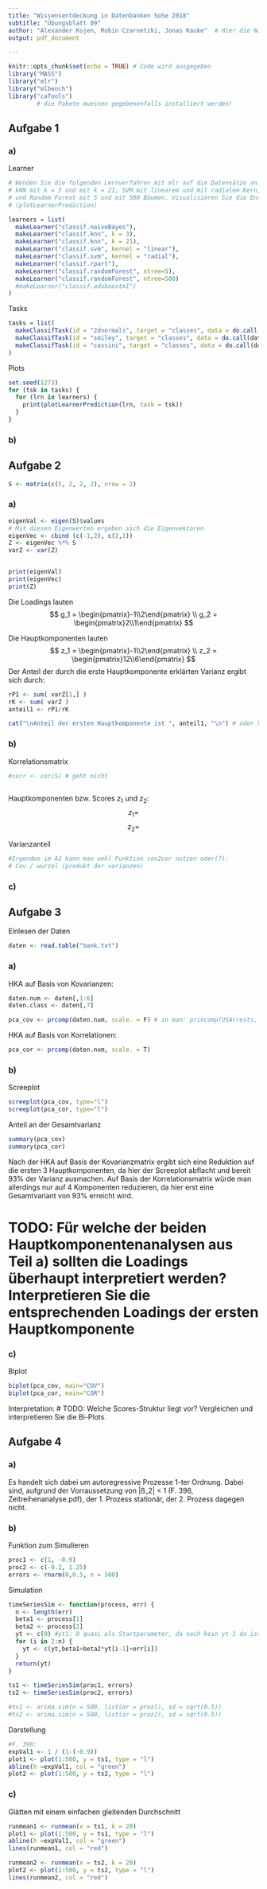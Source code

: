 ```yaml
---
title: "Wissensentdeckung in Datenbanken SoSe 2018"
subtitle: "Übungsblatt 09"
author: "Alexander Kojen, Robin Czarnetzki, Jonas Kauke"  # Hier die Namen aller Gruppenmitglieder eintragen!
output: pdf_document

---
```


```r
knitr::opts_chunk$set(echo = TRUE) # Code wird ausgegeben
library("MASS")
library("mlr")
library("mlbench")
library("caTools")
        # die Pakete muessen gegebenenfalls installiert werden!
```

## Aufgabe 1

### a)
Learner
```r
# Wenden Sie die folgenden Lernverfahren mit mlr auf die Datensätze an: Naive Bayes,
# kNN mit k = 3 und mit k = 21, SVM mit linearem und mit radialem Kern, AdaBoost, Entscheidungsbaum
# und Random Forest mit 5 und mit 500 Bäumen. Visualisieren Sie die Entscheidungsgrenzen
# (plotLearnerPrediction)

learners = list(
  makeLearner("classif.naiveBayes"),
  makeLearner("classif.knn", k = 3),
  makeLearner("classif.knn", k = 21),
  makeLearner("classif.svm", kernel = "linear"),
  makeLearner("classif.svm", kernel = "radial"),
  makeLearner("classif.rpart"),
  makeLearner("classif.randomForest", ntree=5),
  makeLearner("classif.randomForest", ntree=500)
  #makeLearner("classif.adaboostm1")
)

```
Tasks
```r
tasks = list(
  makeClassifTask(id = "2dnormals", target = "classes", data = do.call(data.frame, mlbench.2dnormals(500, 2))),
  makeClassifTask(id = "smiley", target = "classes", data = do.call(data.frame, mlbench.smiley(500, 0.1, 0.05))),
  makeClassifTask(id = "cassini", target = "classes", data = do.call(data.frame, mlbench.cassini(5000)))
)
```


Plots
```r
set.seed(1273)
for (tsk in tasks) {
  for (lrn in learners) {
    print(plotLearnerPrediction(lrn, task = tsk))
  }
}
```


### b)




## Aufgabe 2
```r
S <- matrix(c(5, 2, 2, 2), nrow = 2)
```

### a)
```r
eigenVal <- eigen(S)$values
# Mit diesen Eigenwerten ergeben sich die Eigenvektoren
eigenVec <- cbind (c(-1,2), c(2,1))
Z <- eigenVec %*% S
varZ <- var(Z)


print(eigenVal)
print(eigenVec)
print(Z)
```
Die Loadings lauten
$$ 
g_1 = \begin{pmatrix}-1\\2\end{pmatrix} \\
g_2 = \begin{pmatrix}2\\1\end{pmatrix}
$$

Die Hauptkomponenten lauten
$$ 
z_1 = \begin{pmatrix}-1\\2\end{pmatrix} \\
z_2 = \begin{pmatrix}12\\6\end{pmatrix}
$$
Der Anteil der durch die erste Hauptkomponente erklärten Varianz ergibt sich durch:
```r
rP1 <- sum( varZ[1,] )
rK <- sum( varZ )
anteil1 <- rP1/rK

cat("\nAnteil der ersten Hauptkomponente ist ", anteil1, "\n") # oder hier schon geordnet?!

```




### b)
Korrelationsmatrix
```r

#corr <- cor(S) # geht nicht
```


```r
```
Hauptkomponenten bzw. Scores $z_1$ und $z_2$:
$$
z_1 = 
$$
$$
z_2 = 
$$

Varianzanteil
```r
#Irgendwo im A2 kann man wohl Funktion cov2cor nutzen oder(?):
# Cov / wurzel (produkt der varianzen)
```

### c)


## Aufgabe 3
Einlesen der Daten
```r
daten <- read.table("bank.txt")
```


### a)
HKA auf Basis von Kovarianzen:
```r
daten.num <- daten[,1:6]
daten.class <- daten[,7]

pca_cov <- prcomp(daten.num, scale. = F) # in man: princomp(USArrests, cor = TRUE) # =^= prcomp(USArrests, scale=TRUE)

```

HKA auf Basis von Korrelationen:
```r

pca_cor <- prcomp(daten.num, scale. = T)

```

### b)

Screeplot
```r

screeplot(pca_cov, type="l")
screeplot(pca_cor, type="l")

```

Anteil an der Gesamtvarianz
```r
summary(pca_cov)
summary(pca_cor)
```

Nach der HKA auf Basis der Kovarianzmatrix ergibt sich eine Reduktion auf die ersten 3 Hauptkomponenten, da hier der Screeplot abflacht und bereit 93% der Varianz ausmachen. Auf Basis der Korrelationsmatrix würde man allerdings nur auf 4 Komponenten reduzieren, da hier erst eine Gesamtvariant von 93% erreicht wird.

# TODO: Für welche der beiden Hauptkomponentenanalysen aus Teil a) sollten die Loadings überhaupt interpretiert werden? Interpretieren Sie die entsprechenden Loadings der ersten Hauptkomponente

### c)
Biplot
```r

biplot(pca_cov, main="COV")
biplot(pca_cor, main="COR")

```


Interpretation:
# TODO: Welche Scores-Struktur liegt vor? Vergleichen und interpretieren Sie die Bi-Plots.

## Aufgabe 4

### a)
Es handelt sich dabei um autoregressive Prozesse 1-ter Ordnung.
Dabei sind, aufgrund der Vorraussetzung von |ß_2| < 1 (F. 396, Zeitreihenanalyse.pdf), der 1. Prozess stationär, der 2. Prozess dagegen nicht.

### b)
Funktion zum Simulieren
```r
proc1 <- c(1, -0.9)
proc2 <- c(-0.2, 1.25)
errors <- rnorm(0,0.5, n = 500)
```

Simulation
```r
timeSeriesSim <- function(process, err) {
  n <- length(err)
  beta1 <- process[1]
  beta2 <- process[2]
  yt <- c(0) #yt1: 0 quasi als Startparameter, da noch kein yt-1 da ist.
  for (i in 2:n) {
    yt <- c(yt,beta1+beta2*yt[i-1]+err[i])
  }
  return(yt)
}

ts1 <- timeSeriesSim(proc1, errors)
ts2 <- timeSeriesSim(proc2, errors)

#ts1 <- arima.sim(n = 500, list(ar = proz1), sd = sqrt(0.5))
#ts2 <- arima.sim(n = 500, list(ar = proz2), sd = sqrt(0.5))

```

Darstellung
```r
#F. 398:
expVal1 <- 1 / (1-(-0.9))
plot1 <- plot(1:500, y = ts1, type = "l")
abline(h =expVal1, col = "green")
plot2 <- plot(1:500, y = ts2, type = "l")
```


### c)
Glätten mit einem einfachen gleitenden Durchschnitt
```r
runmean1 <- runmean(x = ts1, k = 20)
plot1 <- plot(1:500, y = ts1, type = "l")
abline(h =expVal1, col = "green")
lines(runmean1, col = "red")

runmean2 <- runmean(x = ts2, k = 20)
plot2 <- plot(1:500, y = ts2, type = "l")
lines(runmean2, col = "red")
```




